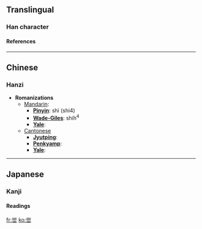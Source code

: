{{see|世}}<!-- may be replaced by zh-forms -->

==Translingual==
===Han character===
{{Han char|rad=一|as=03|sn=4|so=|four=|canj=廿十 (TJ), X廿十 (XTJ)|cmean=[[thirty]], [[thirtieth]]}}
====References====
{{Han ref|kx=0078.021|dkj=00032|dj=0156.010|hdz=10014.050|uh=4E17|ud=19991}}

----
==Chinese==
===Hanzi===


* '''Romanizations'''
** [[Mandarin]]:
*** '''[[Pinyin]]''': shì (shi4)
*** '''[[Wade-Giles]]''': shih<sup>4</sup>
*** '''[[Yale]]''': 
**[[Cantonese]]
***'''[[Jyutping]]''':
***'''[[Penkyamp]]''': 
***'''[[Yale]]''': 


----
==Japanese==
===Kanji===


{{ja-kanji|grade=|rs=一03|simple=}}
====Readings====
{{ja-readings|on=[[せい]] (sei), [[せ]] (se)|kun=[[よ]] (yo)}}




[[fr:丗]]
[[ko:丗]]